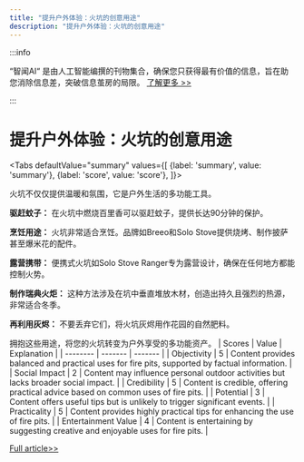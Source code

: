```yaml
---
title: "提升户外体验：火坑的创意用途"
description: "提升户外体验：火坑的创意用途"
---
```



:::info

“智闻AI“ 是由人工智能编撰的刊物集合，确保您只获得最有价值的信息，旨在助您消除信息差，突破信息茧房的局限。  [了解更多 >>](/)

:::

# 提升户外体验：火坑的创意用途


<Tabs
	defaultValue="summary"
	values={[
	{label: 'summary', value: 'summary'},
	{label: 'score', value: 'score'},
]}>
<TabItem value="summary">


火坑不仅仅提供温暖和氛围，它是户外生活的多功能工具。

**驱赶蚊子：** 在火坑中燃烧百里香可以驱赶蚊子，提供长达90分钟的保护。

**烹饪用途：** 火坑非常适合烹饪。品牌如Breeo和Solo Stove提供烧烤、制作披萨甚至爆米花的配件。

**露营携带：** 便携式火坑如Solo Stove Ranger专为露营设计，确保在任何地方都能控制火势。

**制作瑞典火炬：** 这种方法涉及在坑中垂直堆放木材，创造出持久且强烈的热源，非常适合冬季。

**再利用灰烬：** 不要丢弃它们，将火坑灰烬用作花园的自然肥料。

拥抱这些用途，将您的火坑转变为户外享受的多功能资产。
</TabItem>
<TabItem value="score">
	| Scores     | Value   | Explanation |
	| -------- | ------- | ------- |
	| Objectivity  | 5    | Content provides balanced and practical uses for fire pits, supported by factual information.    |
	| Social Impact | 2     | Content may influence personal outdoor activities but lacks broader social impact.    |
	| Credibility    | 5    | Content is credible, offering practical advice based on common uses of fire pits.    |
	| Potential    | 3    | Content offers useful tips but is unlikely to trigger significant events.    |
	| Practicality    | 5    | Content provides highly practical tips for enhancing the use of fire pits.    |
	| Entertainment Value    | 4    | Content is entertaining by suggesting creative and enjoyable uses for fire pits.    |
</TabItem>
</Tabs>

[Full article>>](https://www.cnet.com/home/yard-and-outdoors/5-clever-ways-to-use-your-fire-pit-all-summer-long/#ftag=CAD590a51e)
